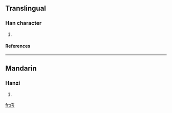 ==Translingual==
===Han character===
{{Han char|rn=104|rad=疒|as=03|sn=8|four=|canj=大一一尸 (KMMS), X大一一尸 (XKMMS)}}

# {{defn|Han|sort=疒03}}

====References====
{{Han ref|kx=0769.220|dkj=22031|hdz=42660.040|uh=759E|ud=30110}}

----
==Mandarin==
===Hanzi===
{{cmn-hanzi|pin=[[xū]] ([[xu1]])|wg=hsü<sup>1</sup>}}
# {{defn|Mandarin}}

[[fr:疞]]